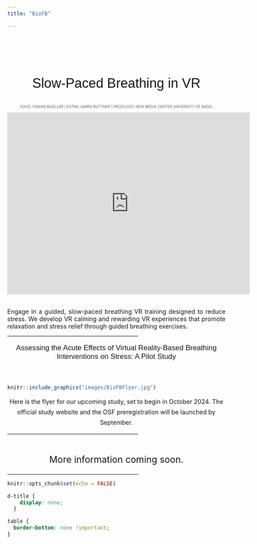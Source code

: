 ```yaml
---
title: "BioFB"

---
```



<div style="text-align: center; padding-top: 2em; font-size: 2.2em; font-family: 'sans-serif', sans-serif;">
Slow-Paced Breathing in VR 
</div>

<div style="text-align: center; font-size: 0.6em; color: #666; margin-top: 0.5em; margin-bottom: 1em;"> VOICE: FABIAN MUELLER | EXTRA: AMIRA BÜTTNER | PRODUCED: NEW MEDIA CENTER UNIVERSITY OF BASEL </div>

<!-- <video width="100%" autoplay muted> -->
<!--   <source src="videos/breathing.mp4" type="video/mp4"> -->
<!-- </video> -->

<iframe width="560" height="420" src="https://www.youtube.com/embed/QS4jsWk7jLE?si=Pydr9MhkvMoLahmy" title="YouTube video player" frameborder="0" allow="accelerometer; autoplay; clipboard-write; encrypted-media; gyroscope; picture-in-picture; web-share" referrerpolicy="strict-origin-when-cross-origin" allowfullscreen></iframe>



<div style="text-align: justify; font-size: 1em;">
<br>
Engage in a guided, slow-paced breathing VR training designed to reduce stress. We develop VR calming and rewarding VR experiences that promote relaxation and stress relief through guided breathing exercises.
</div>

 
<hr style="width:60%;">

<div style="text-align: center; padding-top: 0em; font-size: 1.2em; font-family: 'Alata', sans-serif;">
Assessing the Acute Effects of Virtual Reality-Based Breathing Interventions on Stress: A Pilot Study 

<br>

</div>



```r
knitr::include_graphics("images/BioFBFlyer.jpg")

```
<div style="text-align: center; font-size: 1em; line-height: 1.7;">

Here is the flyer for our upcoming study, set to begin in October 2024. The official study website and the OSF preregistration will be launched by September.
</div>


<hr style="width:60%;">

<div style="text-align: center; font-size: 1.5em;">
<br>
More information coming soon.
</div>

<hr style="width:60%;">




```r
knitr::opts_chunk$set(echo = FALSE)
```

```css
d-title {
    display: none;
  }
```


```css
table {
  border-bottom: none !important;
}

```

